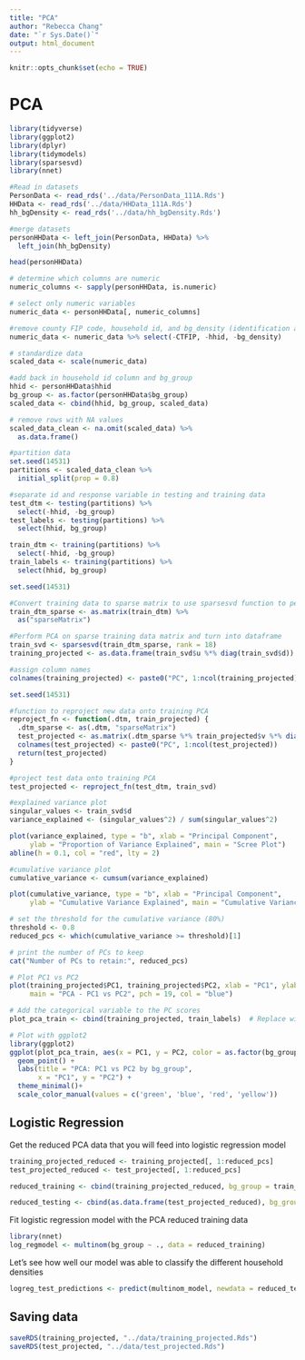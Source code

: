 ```yaml
---
title: "PCA"
author: "Rebecca Chang"
date: "`r Sys.Date()`"
output: html_document
---
```


```r
knitr::opts_chunk$set(echo = TRUE)
```

# PCA

```r
library(tidyverse)
library(ggplot2)
library(dplyr)
library(tidymodels)
library(sparsesvd)
library(nnet)
```

```r
#Read in datasets
PersonData <- read_rds('../data/PersonData_111A.Rds')
HHData <- read_rds('../data/HHData_111A.Rds')
hh_bgDensity <- read_rds('../data/hh_bgDensity.Rds')

#merge datasets
personHHData <- left_join(PersonData, HHData) %>%
  left_join(hh_bgDensity)
```

```r
head(personHHData)
```

```r
# determine which columns are numeric
numeric_columns <- sapply(personHHData, is.numeric)

# select only numeric variables
numeric_data <- personHHData[, numeric_columns]

#remove county FIP code, household id, and bg_density (identification and response variables)
numeric_data <- numeric_data %>% select(-CTFIP, -hhid, -bg_density)
```

```r
# standardize data
scaled_data <- scale(numeric_data)

#add back in household id column and bg_group
hhid <- personHHData$hhid
bg_group <- as.factor(personHHData$bg_group)
scaled_data <- cbind(hhid, bg_group, scaled_data)

# remove rows with NA values
scaled_data_clean <- na.omit(scaled_data) %>% 
  as.data.frame()

```

```r
#partition data
set.seed(14531)
partitions <- scaled_data_clean %>% 
  initial_split(prop = 0.8)

#separate id and response variable in testing and training data
test_dtm <- testing(partitions) %>% 
  select(-hhid, -bg_group)
test_labels <- testing(partitions) %>% 
  select(hhid, bg_group)

train_dtm <- training(partitions) %>% 
  select(-hhid, -bg_group)
train_labels <- training(partitions) %>%
  select(hhid, bg_group)
```

```r
set.seed(14531)

#Convert training data to sparse matrix to use sparsesvd function to perform PCA
train_dtm_sparse <- as.matrix(train_dtm) %>% 
  as("sparseMatrix")

#Perform PCA on sparse training data matrix and turn into dataframe
train_svd <- sparsesvd(train_dtm_sparse, rank = 18)
training_projected <- as.data.frame(train_svd$u %*% diag(train_svd$d))

#assign column names
colnames(training_projected) <- paste0("PC", 1:ncol(training_projected))
```

```r
set.seed(14531)

#function to reproject new data onto training PCA
reproject_fn <- function(.dtm, train_projected) {
  .dtm_sparse <- as(.dtm, "sparseMatrix")
  test_projected <- as.matrix(.dtm_sparse %*% train_projected$v %*% diag(1 / train_projected$d))
  colnames(test_projected) <- paste0("PC", 1:ncol(test_projected))
  return(test_projected)
}

#project test data onto training PCA
test_projected <- reproject_fn(test_dtm, train_svd)
```



```r
#explained variance plot
singular_values <- train_svd$d
variance_explained <- (singular_values^2) / sum(singular_values^2)

plot(variance_explained, type = "b", xlab = "Principal Component",
     ylab = "Proportion of Variance Explained", main = "Scree Plot")
abline(h = 0.1, col = "red", lty = 2)

#cumulative variance plot
cumulative_variance <- cumsum(variance_explained)

plot(cumulative_variance, type = "b", xlab = "Principal Component",
     ylab = "Cumulative Variance Explained", main = "Cumulative Variance")
```

```r
# set the threshold for the cumulative variance (80%)
threshold <- 0.8
reduced_pcs <- which(cumulative_variance >= threshold)[1]

# print the number of PCs to keep
cat("Number of PCs to retain:", reduced_pcs)

```

```r
# Plot PC1 vs PC2
plot(training_projected$PC1, training_projected$PC2, xlab = "PC1", ylab = "PC2",
     main = "PCA - PC1 vs PC2", pch = 19, col = "blue")
```

```r
# Add the categorical variable to the PC scores
plot_pca_train <- cbind(training_projected, train_labels)  # Replace with actual variable

# Plot with ggplot2
library(ggplot2)
ggplot(plot_pca_train, aes(x = PC1, y = PC2, color = as.factor(bg_group))) +
  geom_point() +
  labs(title = "PCA: PC1 vs PC2 by bg_group",
       x = "PC1", y = "PC2") +
  theme_minimal()+
  scale_color_manual(values = c('green', 'blue', 'red', 'yellow'))

```

## Logistic Regression

Get the reduced PCA data that you will feed into logistic regression model
```r
training_projected_reduced <- training_projected[, 1:reduced_pcs]
test_projected_reduced <- test_projected[, 1:reduced_pcs]

reduced_training <- cbind(training_projected_reduced, bg_group = train_labels$bg_group)

reduced_testing <- cbind(as.data.frame(test_projected_reduced), bg_group = test_labels$bg_group)
```

Fit logistic regression model with the PCA reduced training data
```r
library(nnet)
log_regmodel <- multinom(bg_group ~ ., data = reduced_training)
```
Let's see how well our model was able to classify the different household densities
```r
logreg_test_predictions <- predict(multinom_model, newdata = reduced_testing)

```



## Saving data

```r
saveRDS(training_projected, "../data/training_projected.Rds")
saveRDS(test_projected, "../data/test_projected.Rds")
```